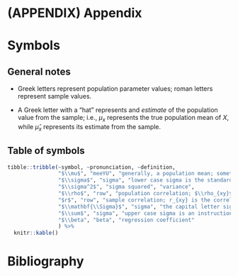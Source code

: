 # (APPENDIX) Appendix {-}

# Symbols

## General notes

- Greek letters represent population parameter values; roman letters represent sample values.

- A Greek letter with a "hat" represents and *estimate* of the population value from the sample; i.e., $\mu_x$ represents the true population mean of $X$, while $\hat{\mu}_x$ represents its estimate from the sample.

## Table of symbols

```r
tibble::tribble(~symbol, ~pronunciation, ~definition,
                "$\\mu$", "meeYU", "generally, a population mean; sometimes, a model intercept. $\\mu_x$ represents the mean of x",
                "$\\sigma$", "sigma", "lower case sigma is the standard deviation; $\\sigma_x$ is the standard deviation of $X$",
                "$\\sigma^2$", "sigma squared", "variance",
                "$\\rho$", "row", "population correlation; $\\rho_{xy}$ is the correlation in the population between $X$ and $Y$",
                "$r$", "row", "sample correlation; r_{xy} is the correlation in the sample between $X$ and $Y$",
                "$\\mathbf{\\Sigma}$", "sigma", "the capital letter sigma in boldface represents a variance-covariance matrix",
                "$\\sum$", "sigma", "upper case sigma is an instruction to add; e.g., $\\sum X_i$ is the instruction to sum together all values of X.",
                "$\\beta", "beta", "regression coefficient"
                ) %>%
  knitr::kable()
```

# Bibliography

